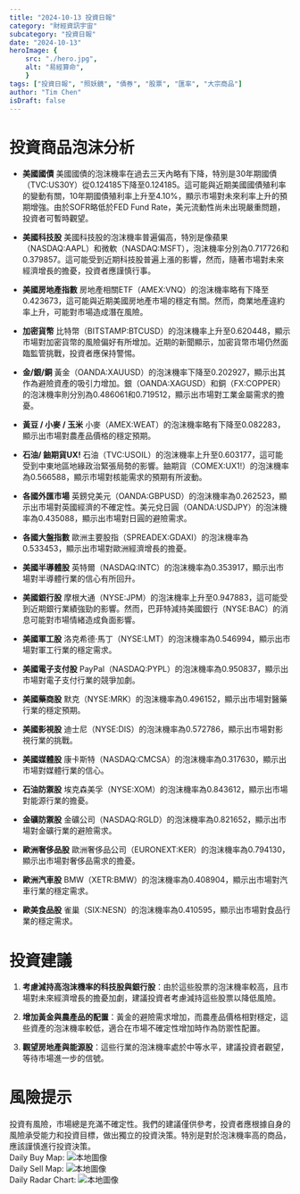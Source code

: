 ```yaml
---
title: "2024-10-13 投資日報"
category: "財經資訊宇宙"
subcategory: "投資日報"
date: "2024-10-13"
heroImage: {
    src: "./hero.jpg",
    alt: "易經算命",
    }
tags: ["投資日報", "照妖鏡", "債券", "股票", "匯率", "大宗商品"]
author: "Tim Chen"
isDraft: false
---
```

# 投資商品泡沫分析

- **美國國債**
  美國國債的泡沫機率在過去三天內略有下降，特別是30年期國債（TVC:US30Y）從0.124185下降至0.124185。這可能與近期美國國債殖利率的變動有關，10年期國債殖利率上升至4.10%，顯示市場對未來利率上升的預期增強。由於SOFR略低於FED Fund Rate，美元流動性尚未出現嚴重問題，投資者可暫時觀望。

- **美國科技股**
  美國科技股的泡沫機率普遍偏高，特別是像蘋果（NASDAQ:AAPL）和微軟（NASDAQ:MSFT），泡沫機率分別為0.717726和0.379857。這可能受到近期科技股普遍上漲的影響，然而，隨著市場對未來經濟增長的擔憂，投資者應謹慎行事。

- **美國房地產指數**
  房地產相關ETF（AMEX:VNQ）的泡沫機率略有下降至0.423673，這可能與近期美國房地產市場的穩定有關。然而，商業地產違約率上升，可能對市場造成潛在風險。

- **加密貨幣**
  比特幣（BITSTAMP:BTCUSD）的泡沫機率上升至0.620448，顯示市場對加密貨幣的風險偏好有所增加。近期的新聞顯示，加密貨幣市場仍然面臨監管挑戰，投資者應保持警惕。

- **金/銀/銅**
  黃金（OANDA:XAUUSD）的泡沫機率下降至0.202927，顯示出其作為避險資產的吸引力增加。銀（OANDA:XAGUSD）和銅（FX:COPPER）的泡沫機率則分別為0.486061和0.719512，顯示出市場對工業金屬需求的擔憂。

- **黃豆 / 小麥 / 玉米**
  小麥（AMEX:WEAT）的泡沫機率略有下降至0.082283，顯示出市場對農產品價格的穩定預期。

- **石油/ 鈾期貨UX!**
  石油（TVC:USOIL）的泡沫機率上升至0.603177，這可能受到中東地區地緣政治緊張局勢的影響。鈾期貨（COMEX:UX1!）的泡沫機率為0.566588，顯示市場對核能需求的預期有所波動。

- **各國外匯市場**
  英鎊兌美元（OANDA:GBPUSD）的泡沫機率為0.262523，顯示出市場對英國經濟的不確定性。美元兌日圓（OANDA:USDJPY）的泡沫機率為0.435088，顯示出市場對日圓的避險需求。

- **各國大盤指數**
  歐洲主要股指（SPREADEX:GDAXI）的泡沫機率為0.533453，顯示出市場對歐洲經濟增長的擔憂。

- **美國半導體股**
  英特爾（NASDAQ:INTC）的泡沫機率為0.353917，顯示出市場對半導體行業的信心有所回升。

- **美國銀行股**
  摩根大通（NYSE:JPM）的泡沫機率上升至0.947883，這可能受到近期銀行業績強勁的影響。然而，巴菲特減持美國銀行（NYSE:BAC）的消息可能對市場情緒造成負面影響。

- **美國軍工股**
  洛克希德·馬丁（NYSE:LMT）的泡沫機率為0.546994，顯示出市場對軍工行業的穩定需求。

- **美國電子支付股**
  PayPal（NASDAQ:PYPL）的泡沫機率為0.950837，顯示出市場對電子支付行業的競爭加劇。

- **美國藥商股**
  默克（NYSE:MRK）的泡沫機率為0.496152，顯示出市場對醫藥行業的穩定預期。

- **美國影視股**
  迪士尼（NYSE:DIS）的泡沫機率為0.572786，顯示出市場對影視行業的挑戰。

- **美國媒體股**
  康卡斯特（NASDAQ:CMCSA）的泡沫機率為0.317630，顯示出市場對媒體行業的信心。

- **石油防禦股**
  埃克森美孚（NYSE:XOM）的泡沫機率為0.843612，顯示出市場對能源行業的擔憂。

- **金礦防禦股**
  金礦公司（NASDAQ:RGLD）的泡沫機率為0.821652，顯示出市場對金礦行業的避險需求。

- **歐洲奢侈品股**
  歐洲奢侈品公司（EURONEXT:KER）的泡沫機率為0.794130，顯示出市場對奢侈品需求的擔憂。

- **歐洲汽車股**
  BMW（XETR:BMW）的泡沫機率為0.408904，顯示出市場對汽車行業的穩定需求。

- **歐美食品股**
  雀巢（SIX:NESN）的泡沫機率為0.410595，顯示出市場對食品行業的穩定需求。

# 投資建議

1. **考慮減持高泡沫機率的科技股與銀行股**：由於這些股票的泡沫機率較高，且市場對未來經濟增長的擔憂加劇，建議投資者考慮減持這些股票以降低風險。

2. **增加黃金與農產品的配置**：黃金的避險需求增加，而農產品價格相對穩定，這些資產的泡沫機率較低，適合在市場不確定性增加時作為防禦性配置。

3. **觀望房地產與能源股**：這些行業的泡沫機率處於中等水平，建議投資者觀望，等待市場進一步的信號。

# 風險提示

投資有風險，市場總是充滿不確定性。我們的建議僅供參考，投資者應根據自身的風險承受能力和投資目標，做出獨立的投資決策。特別是對於泡沫機率高的商品，應該謹慎進行投資決策。
<br />
Daily Buy Map:
![本地圖像](./buyMap.svg)
<br />
Daily Sell Map:
![本地圖像](./sellMap.svg)
<br />
Daily Radar Chart:
![本地圖像](./radar.svg)
<br />
